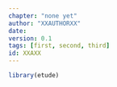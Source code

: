 ```yaml
---
chapter: "none yet"
author: "XXAUTHORXX"
date: 
version: 0.1
tags: [first, second, third]
id: XXAXX
---
```


```r
library(etude)
```

<!--Start after closing > --> 


